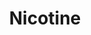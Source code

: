 ---
title: Nicotine
aka:
  - 3-(1-Methyl-2-pyrrolidinyl)pyridine
duration_chart_title: Smoked Duration of Nicotine
duration_chart:
  total: 1–2 h
  onset: 9m
  coming_up: 9m
  plateau: 22m
  coming_down: 90m
  after_effects: 4h
positive_effects: mild stimulation, enhanced focus
neutral_effects: increased saliva/digestion, sweating
negative_effects: nausea, dizziness
image_location: /src/assets/Images/Nicotine/Nicotine (structural formula).png
dosage_table:
  title: Smoked Dosage of Nicotine
  threshold: 0.2 mg
  light: 0.3 mg
  common: 0.8 mg
  strong: 1.5 mg
  heavy: 4+ mg
--- 